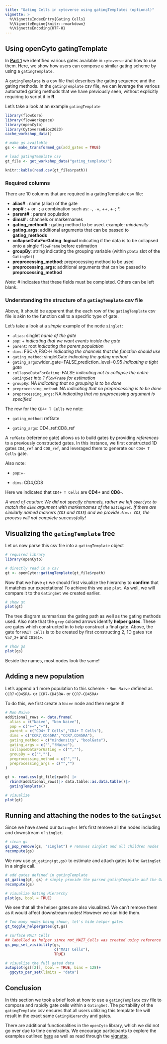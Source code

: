 ```yaml
---
title: "Gating Cells in cytoverse using gatingTemplates (optional)"
vignette: >
  %\VignetteIndexEntry{Gating Cells}
  %\VignetteEngine{knitr::rmarkdown}
  %\VignetteEncoding{UTF-8}
---
```


## Using openCyto gatingTemplate

In [**Part 1**](Gating_1.Rmd) we identified various gates available in `cytoverse` and how to use them. Here, we show how users can compose a similar gating scheme by using a `gatingTemplate`.

A `gatingTemplate` is a csv file that describes the gating sequence and the gating methods. In the `gatingTemplate` csv file, we can leverage the various automated gating methods that we have previously seen, without explicitly requiring to script it in **R**.

Let's take a look at an example `gatingTemplate`

```r
library(flowCore)
library(flowWorkspace)
library(openCyto)
library(CytoverseBioc2023)
cache_workshop_data()

# make gs available
gs <- make_transformed_gs(add_gates = TRUE)
```

```r
# load gatingTemplate csv
gt_file <- get_workshop_data("gating_template/")

knitr::kable(read.csv(gt_file$rpath))
```

### Required columns

There are 10 columns that are required in a gatingTemplate csv file:

-   **alias#** : name (alias) of the gate
-   **pop#** : + or -; a combination such as: --, -+, ++, +-; \*.
-   **parent#** : parent population
-   **dims#** : channels or markernames
-   **gating_method#** : gating method to be used. example: *mindensity*
-   **gating_args**: additional arguments that can be passed to **gating_methods**
-   **collapseDataForGating**: **logical** indicating if the data is to be collapsed onto a single `flowFrame` before estimation
-   **groupBy**: string indicating the grouping variable (within `pData` slot of the `GatingSet`)
-   **preprocessing_method**: preprocessing method to be used
-   **preprocessing_args**: additional arguments that can be passed to **preprocessing_method**

*Note:* \# indicates that these fields must be completed. Others can be left blank.

### Understanding the structure of a `gatingTemplate` csv file

Above, It should be apparent that the each row of the `gatingTemplate` csv file is akin to the function call to a specific type of gate.

Let's take a look at a *simple* example of the node `singlet`:

-   `alias`: singlet *name of the gate*
-   `pop`: + *indicating that we want events inside the gate*
-   `parent`: root *indicating the parent population*
-   `dims`: FSC-A,FSC-H *indicating the channels that the function should use*
-   `gating_method`: singletGate *indicating the gating method*
-   `gating_args`:wider_gate=FALSE,prediction_level=0.95 *indicating a tight gate*
-   `collapseDataForGating`: FALSE *indicating not to collapse the entire `GatingSet` into 1 `flowFrame` for estimation*
-   `groupBy`: NA *indicating that no grouping is to be done*
-   `preprocessing_method`: NA *indicating that no preprocessing is to be done*
-   `preprocessing_args`: NA *indicating that no preprocessing argument is specified*

The row for the `CD4+ T Cells` we note:

-   `gating_method`: refGate

-   `gating_args`: CD4_ref:CD8_ref

A `refGate` (reference gate) allows us to build gates by providing *references* to a previously constructed gates. In this instance, we first constructed 1D gates `CD4_ref` and `CD8_ref`, and leveraged them to generate our `CD4+ T Cells` gate.

Also note:

-   `pop`:+-

-   `dims`: CD4,CD8

Here we indicated that `CD4+ T Cells` are **CD4+** and **CD8-**.

*A word of caution: We did not specify channels, rather we left `openCyto` to match the `dims` argument with markernames of the `GatingSet`. If there are similarly named markers (`CD3` and `CD33`) and we provide `dims: CD3`, the process will not complete successfully!*

## Visualizing the `gatingTemplate` tree

Let us now parse this csv file into a `gatingTemplate` object

```r
# required library
library(openCyto)

# directly read in a csv
gt <- openCyto::gatingTemplate(gt_file$rpath)
```

Now that we have `gt` we should first visualize the hierarchy to **confirm** that it matches our expectations! To achieve this we use `plot`. As well, we will compare it to the `GatingSet` we created earlier.

```r
# show gt
plot(gt)
```

The tree diagram summarizes the gating path as well as the gating methods used. Also note that the `grey` colored arrows identify **helper gates**. These are gates which constructed in to *help* construct a final gate. Above, the gate for `MAIT Cells` is to be created by first constructing 2, 1D gates `TCR Va7_2+` and `CD161+`.

```r
# show gs
plot(gs)
```

Beside the names, most nodes look the same!

## Adding a new population

Let's append a 1 more population to this scheme: - `Non Naive` defined as `CCR7+CD45RA-` or `CCR7-CD45RA-` or `CCR7-CD45RA+`

To do this, we first create a `Naive` node and then negate it!

```r
# Non Naive
additional_rows <- data.frame(
  alias = c("Naive", "Non Naive"),
  pop = c("++","+"),
  parent = c("CD4+ T Cells","CD4+ T Cells"),
  dims = c("CCR7,CD45RA","CCR7,CD45RA"),
  gating_method = c("mindensity", "boolGate"),
  gating_args = c("","!Naive"),
  collapseDataForGating = c("",""),
  groupBy = c("",""),
  preprocessing_method = c("",""),
  preprocessing_args = c("","")
)

gt <- read.csv(gt_file$rpath) |>
  rbind(additional_rows)|> data.table::as.data.table()|>
  gatingTemplate() 

# visualize
plot(gt)
```

## Running and attaching the nodes to the `GatingSet`

Since we have saved our `GatingSet` let's first remove all the nodes including and downstream of `singlet`.

```r
# clean gs
gs_pop_remove(gs, "singlet") # removes singlet and all children nodes
recompute(gs)
```

We now use `gt_gating(gt,gs)` to estimate and attach gates to the `GatingSet` in a single call.

```r
# add gates defined in gatingTemplate
gt_gating(gt, gs) # simply provide the parsed gatingTemplate and the GatingSet
recompute(gs)

# visualize Gating Hierarchy
plot(gs, bool = TRUE)
```

We see that all the helper gates are also visualized. We can't remove them as it would affect downstream nodes! However we can hide them.

```r
# Too many nodes being shown, let's hide helper gates
gt_toggle_helpergates(gt,gs)

# surface MAIT Cells
## labelled as helper since not_MAIT_Cells was created using reference for MAIT Cells
gs_pop_set_visibility(gs,
                      c("MAIT Cells"),
                      TRUE)

# visualize the full gated data
autoplot(gs[[2]], bool = TRUE, bins = 128)+
  ggcyto_par_set(limits = "data")
```

## Conclusion

In this section we took a brief look at how to use a `gatingTemplate` csv file to compose and rapidly gate cells within a `GatingSet`. The portability of the `gatingTemplate` csv ensures that all users utilizing this template file will result in the exact same `GatingHierarchy` and gates.

There are additional functionalities in the `openCyto` library, which we did not go over due to time constraints. We encourage participants to explore the examples outlined [here](https://cytoverse.org/examples/index.html) as well as read through the [vignette](http://www.bioconductor.org/packages/devel/bioc/vignettes/openCyto/inst/doc/openCytoVignette.html).
